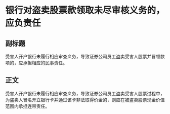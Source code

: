 # 银行对盗卖股票款领取未尽审核义务的，应负责任
## 副标题
受害人开户银行未履行相应审查义务，导致证券公司员工盗卖受害人股票并冒领款项的，应承担相应的民事责任。
## 正文
受害人开户银行未履行相应审查义务，导致证券公司员工盗卖受害人股票过程中，为盗卖人冒名开立银行卡并通过该卡非法取得价金的，则应在被盗卖股票现金价值范围内承担连带责任。
